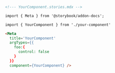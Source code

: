 ```md
<!--- YourComponent.stories.mdx -->

import { Meta } from '@storybook/addon-docs';

import { YourComponent } from './your-component'

<Meta 
  title='YourComponent' 
  argTypes={{
    foo:{
      control: false
    }
  }}
  component={YourComponent} />
```